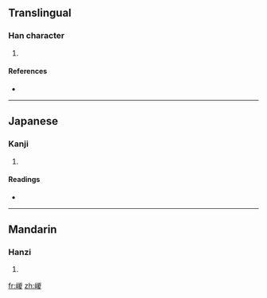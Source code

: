 ==Translingual==

===Han character===
{{Han char|rn=46|rad=山|as=09|sn=12|four=2274<sub>7</sub>|canj=山山金水 (UUCE)}}

# {{defn|Han|sort=山09}}

====References====
* {{Han ref|kx=0316.381|dkj=08286|dj=0617.020|hdz=10788.040|uh=5D55|ud=23893|bh=D8E2|bd=55522}}

----

==Japanese==

===Kanji===
{{ja-kanji|grade=|rs=山09}}

# {{defn|Japanese|sort=山09}}

====Readings====
* {{ja-readings|on=[[そう]] (sō)|kun=}}

----

==Mandarin==

===Hanzi===
{{cmn-hanzi|pin=[[lǚ]] ([[lü3]]), [[zōng]] ([[zong1]])|wg=lü<sup>3</sup>, tsung<sup>1</sup>}}

# {{defn|Mandarin|sort=山09}}

[[fr:嵕]]
[[zh:嵕]]